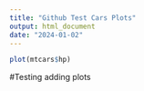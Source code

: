 ```yaml
---
title: "Github Test Cars Plots"
output: html_document
date: "2024-01-02"
---
```


```r
plot(mtcars$hp)
```
#Testing adding plots
